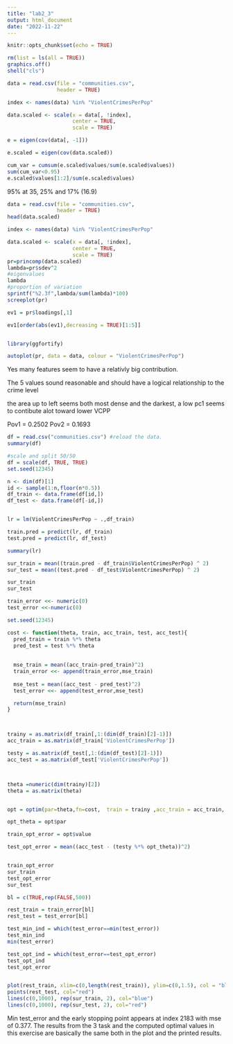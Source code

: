 ```yaml
---
title: "lab2_3"
output: html_document
date: "2022-11-22"
---
```


```r
knitr::opts_chunk$set(echo = TRUE)
```


```r
rm(list = ls(all = TRUE))
graphics.off()
shell("cls")

data = read.csv(file = "communities.csv",
                header = TRUE)

index <- names(data) %in% "ViolentCrimesPerPop"

data.scaled <- scale(x = data[, !index], 
                     center = TRUE, 
                     scale = TRUE)

e = eigen(cov(data[, -1]))

e.scaled = eigen(cov(data.scaled))

cum_var = cumsum(e.scaled$values/sum(e.scaled$values))
sum(cum_var<0.95)
e.scaled$values[1:2]/sum(e.scaled$values)


```

95% at 35, 25% and 17% (16.9)

```r
data = read.csv(file = "communities.csv",
                header = TRUE)
head(data.scaled)

index <- names(data) %in% "ViolentCrimesPerPop"

data.scaled <- scale(x = data[, !index], 
                     center = TRUE, 
                     scale = TRUE)
pr=princomp(data.scaled)
lambda=pr$sdev^2
#eigenvalues
lambda
#proportion of variation
sprintf("%2.3f",lambda/sum(lambda)*100)
screeplot(pr)

ev1 = pr$loadings[,1]

ev1[order(abs(ev1),decreasing = TRUE)[1:5]]


library(ggfortify)

autoplot(pr, data = data, colour = "ViolentCrimesPerPop")

```
Yes many features seem to have a relativly big contribution.

The 5 values sound reasonable and should have a 
logical relationship to the crime level

the area up to left seems both most dense and the darkest, 
a low pc1 seems to contibute alot toward lower VCPP

Pov1 = 0.2502 Pov2 = 0.1693



```r
df = read.csv("communities.csv") #reload the data.
summary(df)

#scale and split 50/50
df = scale(df, TRUE, TRUE)
set.seed(12345)

n <- dim(df)[1]
id <- sample(1:n,floor(n*0.5))
df_train <- data.frame(df[id,])
df_test <- data.frame(df[-id,])


lr = lm(ViolentCrimesPerPop ~ .,df_train)

train.pred = predict(lr, df_train)
test.pred = predict(lr, df_test)

summary(lr)

sur_train = mean((train.pred - df_train$ViolentCrimesPerPop) ^ 2)
sur_test = mean((test.pred - df_test$ViolentCrimesPerPop) ^ 2)

sur_train
sur_test

```

```r
train_error <<- numeric(0)
test_error <<-numeric(0)

set.seed(12345)

cost <- function(theta, train, acc_train, test, acc_test){
  pred_train = train %*% theta
  pred_test = test %*% theta
  
  
  mse_train = mean((acc_train-pred_train)^2)
  train_error <<- append(train_error,mse_train)
  
  mse_test = mean((acc_test - pred_test)^2)
  test_error <<- append(test_error,mse_test)

  return(mse_train)
}



trainy = as.matrix(df_train[,1:(dim(df_train)[2]-1)])
acc_train = as.matrix(df_train['ViolentCrimesPerPop'])

testy = as.matrix(df_test[,1:(dim(df_test)[2]-1)])
acc_test = as.matrix(df_test['ViolentCrimesPerPop'])



theta =numeric(dim(trainy)[2])
theta = as.matrix(theta)


opt = optim(par=theta,fn=cost,  train = trainy ,acc_train = acc_train, test=testy, acc_test=acc_test,method = "BFGS")

opt_theta = opt$par

train_opt_error = opt$value

test_opt_error = mean((acc_test - (testy %*% opt_theta))^2)


train_opt_error
sur_train
test_opt_error
sur_test

bl = c(TRUE,rep(FALSE,500))

rest_train = train_error[bl]
rest_test = test_error[bl]

test_min_ind = which(test_error==min(test_error))
test_min_ind
min(test_error)

test_opt_ind = which(test_error==test_opt_error)
test_opt_ind
test_opt_error


plot(rest_train, xlim=c(0,length(rest_train)), ylim=c(0,1.5), col = "blue")
points(rest_test, col="red")
lines(c(0,1000), rep(sur_train, 2), col="blue")
lines(c(0,1000), rep(sur_test, 2), col="red")

```
Min test_error and the early stopping point appears at index 2183 with mse of 0.377.
The results from the 3 task and the computed optimal values in this exercise are basically the same both in the plot and the printed results.

